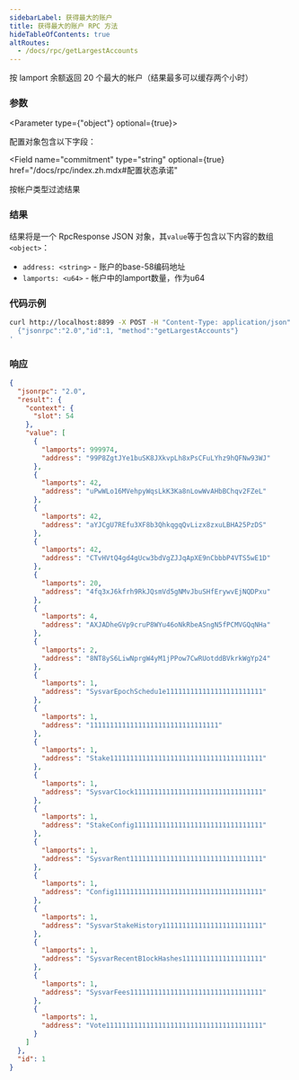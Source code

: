 ```yaml
---
sidebarLabel: 获得最大的账户
title: 获得最大的账户 RPC 方法
hideTableOfContents: true
altRoutes:
  - /docs/rpc/getLargestAccounts
---
```


按 lamport 余额返回 20 个最大的帐户（结果最多可以缓存两个小时）

<DocSideBySide>

<DocLeftSide>

### 参数

<Parameter type={"object"} optional={true}>

配置对象包含以下字段：

<Field
  name="commitment"
  type="string"
  optional={true}
  href="/docs/rpc/index.zh.mdx#配置状态承诺"
></Field>

<Field name="filter" type="string" optional={true}>
  按帐户类型过滤结果
  <Values values={["circulating", "nonCirculating"]} />
</Field>

</Parameter>

### 结果

结果将是一个 RpcResponse JSON 对象，其`value`等于包含以下内容的数组 `<object>`：

- `address: <string>` - 账户的base-58编码地址
- `lamports: <u64>` - 帐户中的lamport数量，作为u64

</DocLeftSide>

<DocRightSide>

### 代码示例

```bash
curl http://localhost:8899 -X POST -H "Content-Type: application/json" -d '
  {"jsonrpc":"2.0","id":1, "method":"getLargestAccounts"}
'
```

### 响应

```json
{
  "jsonrpc": "2.0",
  "result": {
    "context": {
      "slot": 54
    },
    "value": [
      {
        "lamports": 999974,
        "address": "99P8ZgtJYe1buSK8JXkvpLh8xPsCFuLYhz9hQFNw93WJ"
      },
      {
        "lamports": 42,
        "address": "uPwWLo16MVehpyWqsLkK3Ka8nLowWvAHbBChqv2FZeL"
      },
      {
        "lamports": 42,
        "address": "aYJCgU7REfu3XF8b3QhkqgqQvLizx8zxuLBHA25PzDS"
      },
      {
        "lamports": 42,
        "address": "CTvHVtQ4gd4gUcw3bdVgZJJqApXE9nCbbbP4VTS5wE1D"
      },
      {
        "lamports": 20,
        "address": "4fq3xJ6kfrh9RkJQsmVd5gNMvJbuSHfErywvEjNQDPxu"
      },
      {
        "lamports": 4,
        "address": "AXJADheGVp9cruP8WYu46oNkRbeASngN5fPCMVGQqNHa"
      },
      {
        "lamports": 2,
        "address": "8NT8yS6LiwNprgW4yM1jPPow7CwRUotddBVkrkWgYp24"
      },
      {
        "lamports": 1,
        "address": "SysvarEpochSchedu1e111111111111111111111111"
      },
      {
        "lamports": 1,
        "address": "11111111111111111111111111111111"
      },
      {
        "lamports": 1,
        "address": "Stake11111111111111111111111111111111111111"
      },
      {
        "lamports": 1,
        "address": "SysvarC1ock11111111111111111111111111111111"
      },
      {
        "lamports": 1,
        "address": "StakeConfig11111111111111111111111111111111"
      },
      {
        "lamports": 1,
        "address": "SysvarRent111111111111111111111111111111111"
      },
      {
        "lamports": 1,
        "address": "Config1111111111111111111111111111111111111"
      },
      {
        "lamports": 1,
        "address": "SysvarStakeHistory1111111111111111111111111"
      },
      {
        "lamports": 1,
        "address": "SysvarRecentB1ockHashes11111111111111111111"
      },
      {
        "lamports": 1,
        "address": "SysvarFees111111111111111111111111111111111"
      },
      {
        "lamports": 1,
        "address": "Vote111111111111111111111111111111111111111"
      }
    ]
  },
  "id": 1
}
```

</DocRightSide>
</DocSideBySide>
